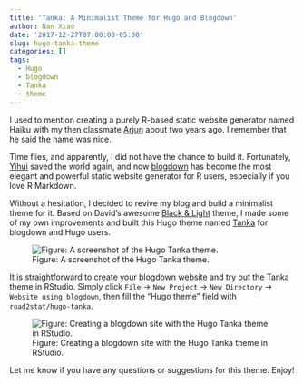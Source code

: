```yaml
---
title: 'Tanka: A Minimalist Theme for Hugo and Blogdown'
author: Nan Xiao
date: '2017-12-27T07:00:00-05:00'
slug: hugo-tanka-theme
categories: []
tags:
  - Hugo
  - blogdown
  - Tanka
  - theme
---
```


I used to mention creating a purely R-based static website generator named Haiku
with my then classmate [Arjun](https://aabiddanda.github.io/) about two years ago.
I remember that he said the name was nice.

Time flies, and apparently, I did not have the chance to build it.
Fortunately, [Yihui](https://yihui.name/) saved the world again, and now
[blogdown](https://github.com/rstudio/blogdown) has become the most elegant
and powerful static website generator for R users,
especially if you love R Markdown.

Without a hesitation, I decided to revive my blog and build a minimalist theme for it.
Based on David's awesome [Black & Light](https://github.com/davidhampgonsalves/hugo-black-and-light-theme) theme,
I made some of my own improvements and built this Hugo theme named
[Tanka](https://github.com/road2stat/hugo-tanka) for blogdown and Hugo users.

![Figure: A screenshot of the Hugo Tanka theme.](/image/hugo-tanka-theme-screenshot.png)

It is straightforward to create your blogdown website and try out the
Tanka theme in RStudio. Simply click `File` → `New Project` →
`New Directory` → `Website using blogdown`, then fill the "Hugo theme"
field with `road2stat/hugo-tanka`.

![Figure: Creating a blogdown site with the Hugo Tanka theme in RStudio.](/image/rstudio-tanka.png)

Let me know if you have any questions or suggestions for this theme. Enjoy!
